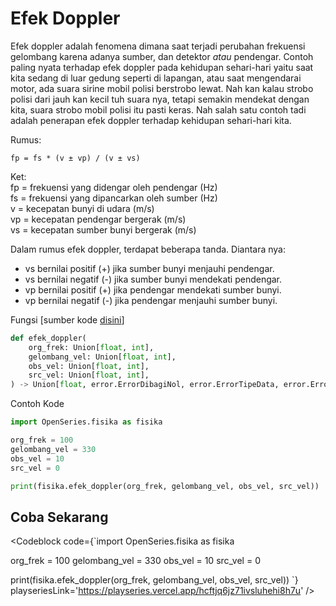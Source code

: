 
# Efek Doppler

Efek doppler adalah fenomena dimana saat terjadi perubahan frekuensi gelombang karena adanya sumber, dan detektor _atau_ pendengar.
Contoh paling nyata terhadap efek doppler pada kehidupan sehari-hari yaitu saat kita sedang di luar gedung seperti di lapangan, atau saat mengendarai motor, ada suara sirine mobil polisi berstrobo lewat. Nah kan kalau strobo polisi dari jauh kan kecil tuh suara nya, tetapi semakin mendekat dengan kita, suara strobo mobil polisi itu pasti keras. Nah salah satu contoh tadi adalah penerapan efek doppler terhadap kehidupan sehari-hari kita.

Rumus:

```
fp = fs * (v ± vp) / (v ± vs)
```

Ket: <br />
fp = frekuensi yang didengar oleh pendengar (Hz) <br />
fs = frekuensi yang dipancarkan oleh sumber (Hz) <br />
v = kecepatan bunyi di udara (m/s) <br />
vp = kecepatan pendengar bergerak (m/s) <br />
vs = kecepatan sumber bunyi bergerak (m/s)

Dalam rumus efek doppler, terdapat beberapa tanda. Diantara nya:

-   vs bernilai positif (+) jika sumber bunyi menjauhi pendengar.
-   vs bernilai negatif (-) jika sumber bunyi mendekati pendengar.
-   vp bernilai positif (+) jika pendengar mendekati sumber bunyi.
-   vp bernilai negatif (-) jika pendengar menjauhi sumber bunyi.

Fungsi [sumber kode [disini](https://github.com/bellshade/OpenSeries/blob/main/OpenSeries/fisika.py)]

```python
def efek_doppler(
    org_frek: Union[float, int],
    gelombang_vel: Union[float, int],
    obs_vel: Union[float, int],
    src_vel: Union[float, int],
) -> Union[float, error.ErrorDibagiNol, error.ErrorTipeData, error.Error]:
```

Contoh Kode

```python
import OpenSeries.fisika as fisika

org_frek = 100
gelombang_vel = 330
obs_vel = 10
src_vel = 0

print(fisika.efek_doppler(org_frek, gelombang_vel, obs_vel, src_vel))
```

## Coba Sekarang

<Codeblock
code={`import OpenSeries.fisika as fisika

org_frek = 100
gelombang_vel = 330
obs_vel = 10
src_vel = 0

print(fisika.efek_doppler(org_frek, gelombang_vel, obs_vel, src_vel))
`} playseriesLink='https://playseries.vercel.app/hcftjq6jz71ivsluhehi8h7u' />
